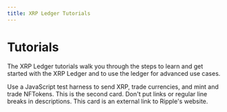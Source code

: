 ```yaml
---
title: XRP Ledger Tutorials
---
```


# Tutorials

The XRP Ledger tutorials walk you through the steps to learn and get started with the XRP Ledger and to use the ledger for advanced use cases.

<XRPLCardDeck cols="1/3">
  <DeckCard title="Quickstart" to="./quickstart/index.md">
    Use a JavaScript test harness to send XRP, trade currencies, and mint and trade
    NFTokens.
  </DeckCard>
  <DeckCard title="XRPL.org">
    This is the second card. Don't put links or regular line breaks in descriptions.
  </DeckCard>
  <DeckCard title="Ripple Website" to="https://ripple.com" external>
    This card is an external link to Ripple's website.
  </DeckCard>
</XRPLCardDeck>
